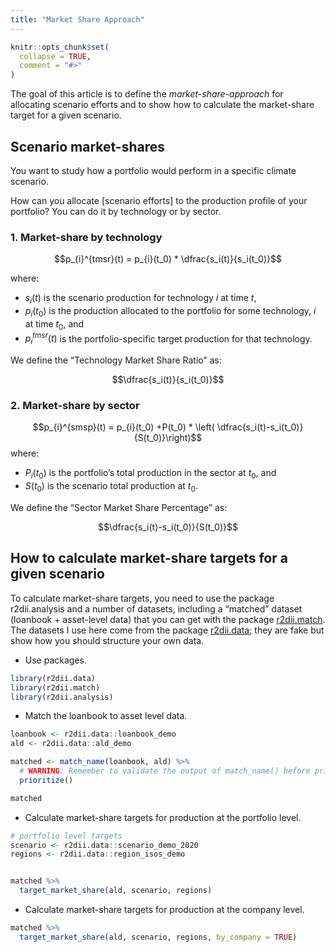 ```yaml
---
title: "Market Share Approach"
---
```


```r
knitr::opts_chunk$set(
  collapse = TRUE,
  comment = "#>"
)
```

The goal of this article is to define the _market-share-approach_ for allocating scenario efforts and to show how to calculate the market-share target for a given scenario.

## Scenario market-shares

You want to study how a portfolio would perform in a specific climate scenario. 

How can you allocate [scenario efforts] to the production profile of your portfolio? You can do it by technology or by sector.

### 1. Market-share by technology

$$p_{i}^{tmsr}(t) = p_{i}(t_0) * \dfrac{s_i(t)}{s_i(t_0)}$$

where:

* $s_i(t)$ is the scenario production for technology $i$ at time $t$,
* $p_{i}(t_0)$ is the production allocated to the portfolio for some technology, $i$ at time $t_0$, and
* $p_{i}^{tmsr}(t)$ is the portfolio-specific target production for that technology.

We define the "Technology Market Share Ratio" as:

$$\dfrac{s_i(t)}{s_i(t_0)}$$

### 2. Market-share by sector

$$p_{i}^{smsp}(t) = p_{i}(t_0) +P(t_0) * \left( \dfrac{s_i(t)-s_i(t_0)}{S(t_0)}\right)$$
where:

* $P_i(t_0)$ is the portfolio's total production in the sector at $t_0$, and
* $S(t_0)$ is the scenario total production at $t_0$.

We define the "Sector Market Share Percentage" as:

$$\dfrac{s_i(t)-s_i(t_0)}{S(t_0)}$$

## How to calculate market-share targets for a given scenario

To calculate market-share targets, you need to use the package r2dii.analysis and a number of datasets, including a "matched" dataset (loanbook + asset-level data) that you can get with the package [r2dii.match](https://2degreesinvesting.github.io/r2dii.match/). The datasets I use here come from the package [r2dii.data](https://2degreesinvesting.github.io/r2dii.data/); they are fake but show how you should structure your own data.

* Use packages.

```r
library(r2dii.data)
library(r2dii.match)
library(r2dii.analysis)
```

* Match the loanbook to asset level data.

```r
loanbook <- r2dii.data::loanbook_demo
ald <- r2dii.data::ald_demo

matched <- match_name(loanbook, ald) %>%
  # WARNING: Remember to validate the output of match_name() before prioritize()
  prioritize()

matched
```

* Calculate market-share targets for production at the portfolio level.

```r
# portfolio level targets
scenario <- r2dii.data::scenario_demo_2020
regions <- r2dii.data::region_isos_demo


matched %>%
  target_market_share(ald, scenario, regions)
```

* Calculate market-share targets for production at the company level.

```r
matched %>%
  target_market_share(ald, scenario, regions, by_company = TRUE)
```
